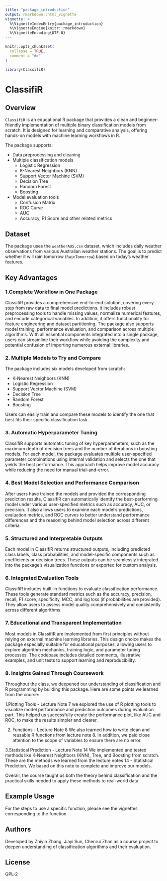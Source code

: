 ```yaml
---
title: "package_introduction"
output: rmarkdown::html_vignette
vignette: >
  %\VignetteIndexEntry{package_introduction}
  %\VignetteEngine{knitr::rmarkdown}
  %\VignetteEncoding{UTF-8}
---
```


```r
knitr::opts_chunk$set(
  collapse = TRUE,
  comment = "#>"
)
```

```r
library(ClassifiR)
```

# ClassifiR

## Overview

`ClassifiR` is an educational R package that provides a clean and beginner-friendly implementation of multiple binary classification models from scratch. It is designed for learning and comparative analysis, offering hands-on models with machine learning workflows in R.

The package supports:

- Data preprocessing and cleaning
- Multiple classification models
  - Logistic Regression
  - K-Nearest Neighbors (KNN)
  - Support Vector Machine (SVM)
  - Decision Tree
  - Random Forest
  - Boosting
- Model evaluation tools
  - Confusion Matrix
  - ROC Curve
  - AUC
  - Accuracy, F1 Score and other related metrics

## Dataset

The package uses the `weatherAUS.csv` dataset, which includes daily weather observations from various Australian weather stations. The goal is to predict whether it will rain tomorrow (`RainTomorrow`) based on today’s weather features.

## Key Advantages

### 1.Complete Workflow in One Package
ClassifiR provides a comprehensive end-to-end solution, covering every step from raw data to final model predictions. It includes robust preprocessing tools to handle missing values, normalize numerical features, and encode categorical variables. In addition, it offers functionality for feature engineering and dataset partitioning. The package also supports model training, performance evaluation, and comparison across multiple algorithms. With all essential components integrated into a single package, users can streamline their workflow while avoiding the complexity and potential confusion of importing numerous external libraries.

### 2. Multiple Models to Try and Compare
The package includes six models developed from scratch:

- K-Nearest Neighbors (KNN)
- Logistic Regression
- Support Vector Machine (SVM)
- Decision Tree
- Random Forest
- Boosting

Users can easily train and compare these models to identify the one that best fits their specific classification task.

### 3. Automatic Hyperparameter Tuning
ClassifiR supports automatic tuning of key hyperparameters, such as the maximum depth of decision trees and the number of iterations in boosting models. For each model, the package evaluates multiple user-specified parameter combinations using internal validation and selects the one that yields the best performance. This approach helps improve model accuracy while reducing the need for manual trial-and-error.

### 4. Best Model Selection and Performance Comparison
After users have trained the models and provided the corresponding prediction results, ClassifiR can automatically identify the best-performing model under various user-specified metrics such as accuracy, AUC, or precision. It also allows users to examine each model’s predictions, evaluation metrics, and ROC curves to better understand performance differences and the reasoning behind model selection across different criteria.

### 5. Structured and Interpretable Outputs
Each model in ClassifiR returns structured outputs, including predicted class labels, class probabilities, and model-specific components such as coefficients or decision trees. These outputs can be seamlessly integrated into the package’s visualization functions or exported for custom analysis.

### 6. Integrated Evaluation Tools
ClassifiR includes built-in functions to evaluate classification performance. These tools generate standard metrics such as the accuracy, precision, recall, F1 score, specificity, MCC, and log loss (if probabilities are provided). They allow users to assess model quality comprehensively and consistently across different algorithms.

### 7. Educational and Transparent Implementation
Most models in ClassifiR are implemented from first principles without relying on external machine learning libraries. This design choice makes the package especially suitable for educational purposes, allowing users to explore algorithm mechanics, training logic, and parameter tuning processes. The codebase includes detailed comments, illustrative examples, and unit tests to support learning and reproducibility.

### 8. Insights Gained Through Coursework
Throughout the class, we deepened our understanding of classification and R programming by building this package. Here are some points we learned from the course:

1.Plotting Tools - Lecture Note 7
we explored the use of R plotting tools to visualize model performance and prediction outcomes during evaluation part. This helped us successfully create the performance plot, like AUC and ROC, to make the results simpler and clearer.

2. Functions - Lecture Note 8
We also learned how to write clean and reusable R functions from lecture note 8. In addition, we paid close attention to the scope of variables to ensure there are no error.

3.Statistical Prediction - Lecture Note 14
We implemented and tested methods like K-Nearest Neighbors (KNN), Tree, and Boosting from scratch. These are the methods we learned from the lecture notes 14 - Statistical Prediction. We based on this note to complete and improve our models.

Overall, the course taught us both the theory behind classification and the practical skills needed to apply these methods to real-world data.

## Example Usage

For the steps to use a specific function, please see the vignettes corresponding to the function.

## Authors

Developed by Zhiyin Zhang, Jiayi Sun, Chenrui Zhan as a course project to deepen understanding of classification algorithms and their evaluation.

## License

GPL-2
